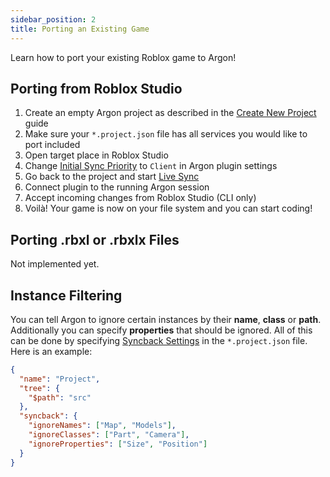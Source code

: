 ```yaml
---
sidebar_position: 2
title: Porting an Existing Game
---
```


Learn how to port your existing Roblox game to Argon!

## Porting from Roblox Studio

1. Create an empty Argon project as described in the [Create New Project](./new-project.mdx) guide
2. Make sure your `*.project.json` file has all services you would like to port included
3. Open target place in Roblox Studio
4. Change [Initial Sync Priority](../configuration.mdx#argon-plugin) to `Client` in Argon plugin settings
5. Go back to the project and start [Live Sync](./common-usage.mdx#live-sync)
6. Connect plugin to the running Argon session
7. Accept incoming changes from Roblox Studio (CLI only)
8. Voilà! Your game is now on your file system and you can start coding!

## Porting .rbxl or .rbxlx Files

Not implemented yet.

## Instance Filtering

You can tell Argon to ignore certain instances by their **name**, **class** or **path**. Additionally you can specify **properties** that should be ignored. All of this can be done by specifying [Syncback Settings](/api/project#syncback-settings) in the `*.project.json` file. Here is an example:

```json
{
  "name": "Project",
  "tree": {
    "$path": "src"
  },
  "syncback": {
    "ignoreNames": ["Map", "Models"],
    "ignoreClasses": ["Part", "Camera"],
    "ignoreProperties": ["Size", "Position"]
  }
}
```
